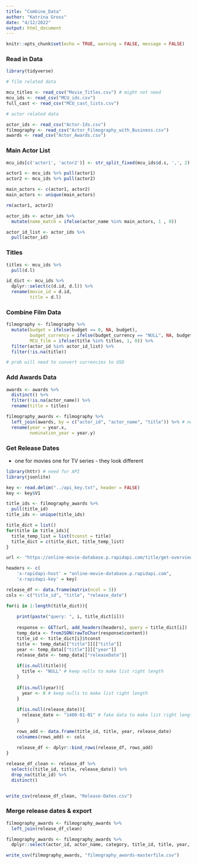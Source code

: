 ```yaml
---
title: "Combine_Data"
author: "Katrina Gross"
date: "4/12/2022"
output: html_document
---
```


```r
knitr::opts_chunk$set(echo = TRUE, warning = FALSE, message = FALSE)
```

### Read in Data

```r

library(tidyverse)

# film related data

mcu_titles <- read_csv("Movie_Titles.csv") # might not need
mcu_ids <- read_csv("MCU_ids.csv")
full_cast <- read_csv("MCU_cast_lists.csv")

# actor related data

actor_ids <- read_csv("Actor-Ids.csv")
filmography <- read_csv("Actor_Filmography_with_Business.csv")
awards <- read_csv("Actor_Awards.csv")

```

### Main Actor List

```r
mcu_ids[c('actor1', 'actor2')] <- str_split_fixed(mcu_ids$d.s, ',', 2)

actor1 <- mcu_ids %>% pull(actor1)
actor2 <- mcu_ids %>% pull(actor2)

main_actors <- c(actor1, actor2)
main_actors <- unique(main_actors)

rm(actor1, actor2)

actor_ids <- actor_ids %>%
  mutate(name_match = ifelse(actor_name %in% main_actors, 1 , 0))

actor_id_list <- actor_ids %>%
  pull(actor_id)
```

### Titles

```r
titles <- mcu_ids %>%
  pull(d.l)

id_dict <- mcu_ids %>%
  dplyr::select(c(d.id, d.l)) %>%
  rename(movie_id = d.id,
         title = d.l)
```

### Combine Film Data

```r

filmography <- filmography %>% 
  mutate(budget = ifelse(budget == 0, NA, budget),
         budget_currency = ifelse(budget_currency == "NULL", NA, budget_currency),
         MCU_film = ifelse(title %in% titles, 1, 0)) %>%
  filter(actor_id %in% actor_id_list) %>%
  filter(!is.na(title))

# prob will need to convert currencies to USD

```

### Add Awards Data

```r
awards <- awards %>%
  distinct() %>%
  filter(!is.na(actor_name)) %>%
  rename(title = titles) 

filmography_awards <- filmography %>%
  left_join(awards, by = c("actor_id", "actor_name", "title")) %>% # not by year b/c release v nomination year don't match
  rename(year = year.x,
         nomination_year = year.y)
```

### Get Release Dates
- one for movies one for TV series - they look different

```r
library(httr) # need for API
library(jsonlite)

key <- read.delim("../api_key.txt", header = FALSE)
key <- key$V1

title_ids <- filmography_awards %>%
  pull(title_id)
title_ids <- unique(title_ids)

title_dict = list()
for(title in title_ids){
  title_temp_list = list(tconst = title)
  title_dict = c(title_dict, title_temp_list)
}

url <- "https://online-movie-database.p.rapidapi.com/title/get-overview-details"

headers <- c(
    'x-rapidapi-host' = "online-movie-database.p.rapidapi.com",
    'x-rapidapi-key' = key)

release_df <- data.frame(matrix(ncol = 3))
cols <- c("title_id", "title", "release_date")

for(i in 1:length(title_dict)){
  
    print(paste("query: ", i, title_dict[i]))
  
    response <- GET(url, add_headers(headers), query = title_dict[i])
    temp_data <- fromJSON(rawToChar(response$content))
    title_id <- title_dict[i]$tconst
    title <- temp_data[["title"]][["title"]]
    year <- temp_data[["title"]][["year"]]
    release_date <- temp_data[["releaseDate"]]
    
    if(is.null(title)){
      title <- "NULL" # keep nulls to make list right length
    }
    
    if(is.null(year)){
      year <- 0 # keep nulls to make list right length
    }
    
    if(is.null(release_date)){
      release_date <- "1400-01-01" # fake data to make list right length
    }
    
    rows_add <- data.frame(title_id, title, year, release_date)
    colnames(rows_add) <- cols
    
    release_df <- dplyr::bind_rows(release_df, rows_add)
}    

release_df_clean <- release_df %>%
  select(c(title_id, title, release_date)) %>%
  drop_na(title_id) %>%
  distinct()


write_csv(release_df_clean, "Release-Dates.csv")

```

### Merge release dates & export

```r

filmography_awards <- filmography_awards %>%
  left_join(release_df_clean)

filmography_awards <- filmography_awards %>% 
  dplyr::select(actor_id, actor_name, category, title_id, title, year, release_date, everything())

write_csv(filmography_awards, "filmography_awards-masterfile.csv")
```

